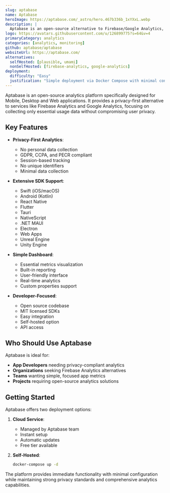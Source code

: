 ```yaml
---
slug: aptabase
name: Aptabase
heroImage: https://aptabase.com/_astro/hero.467b336b_1xYXxL.webp
description: |
  Aptabase is an open-source alternative to Firebase/Google Analytics, specifically built for Mobile, Desktop and Web apps with a focus on privacy and simplicity.
logo: https://avatars.githubusercontent.com/u/126899775?s=64&v=4
primaryCategory: analytics
categories: [analytics, monitoring]
github: aptabase/aptabase
websiteUrl: https://aptabase.com/
alternatives:
  selfHosted: [plausible, umami]
  nonSelfHosted: [firebase-analytics, google-analytics]
deployment:
  difficulty: "Easy"
  justification: "Simple deployment via Docker Compose with minimal configuration required."
---
```


Aptabase is an open-source analytics platform specifically designed for Mobile,
Desktop and Web applications. It provides a privacy-first alternative to services
like Firebase Analytics and Google Analytics, focusing on collecting only essential
usage data without compromising user privacy.

## Key Features

- **Privacy-First Analytics**:

  - No personal data collection
  - GDPR, CCPA, and PECR compliant
  - Session-based tracking
  - No unique identifiers
  - Minimal data collection

- **Extensive SDK Support**:

  - Swift (iOS/macOS)
  - Android (Kotlin)
  - React Native
  - Flutter
  - Tauri
  - NativeScript
  - .NET MAUI
  - Electron
  - Web Apps
  - Unreal Engine
  - Unity Engine

- **Simple Dashboard**:

  - Essential metrics visualization
  - Built-in reporting
  - User-friendly interface
  - Real-time analytics
  - Custom properties support

- **Developer-Focused**:
  - Open source codebase
  - MIT licensed SDKs
  - Easy integration
  - Self-hosted option
  - API access

## Who Should Use Aptabase

Aptabase is ideal for:

- **App Developers** needing privacy-compliant analytics
- **Organizations** seeking Firebase Analytics alternatives
- **Teams** wanting simple, focused app metrics
- **Projects** requiring open-source analytics solutions

## Getting Started

Aptabase offers two deployment options:

1. **Cloud Service**:

   - Managed by Aptabase team
   - Instant setup
   - Automatic updates
   - Free tier available

2. **Self-Hosted**:
   ```bash
   docker-compose up -d
   ```

The platform provides immediate functionality with minimal configuration while
maintaining strong privacy standards and comprehensive analytics capabilities.
